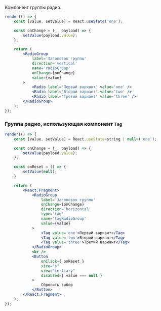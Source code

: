 Компонент группы радио.

```jsx live
render(() => {
    const [value, setValue] = React.useState('one');

    const onChange = (_, payload) => {
        setValue(payload.value);
    };

    return (
        <RadioGroup
            label='Заголовок группы'
            direction='vertical'
            name='radioGroup'
            onChange={onChange}
            value={value}
        >
            <Radio label='Первый вариант' value='one' />
            <Radio label='Второй вариант' value='two' />
            <Radio label='Третий вариант' value='three' />
        </RadioGroup>
    );
});
```

### Группа радио, использующая компонент `Tag`

```jsx live
render(() => {
    const [value, setValue] = React.useState<string | null>('one');

    const onChange = (_, payload) => {
        setValue(payload.value);
    };

    const onReset = () => {
        setValue(null);
    }

    return (
        <React.Fragment>
            <RadioGroup
                label='Заголовок группы'
                onChange={onChange}
                direction='horizontal'
                type='tag'
                name='tagRadioGroup'
                value={value}
            >
                <Tag value='one'>Первый вариант</Tag>
                <Tag value='two'>Второй вариант</Tag>
                <Tag value='three'>Третий вариант</Tag>
            </RadioGroup>
            <br />
            <Button
                onClick={ onReset }
                size="s"
                view="tertiary"
                disabled={ value === null }
            >
                Сбросить выбор
            </Button>
        </React.Fragment>
    );
});
```
